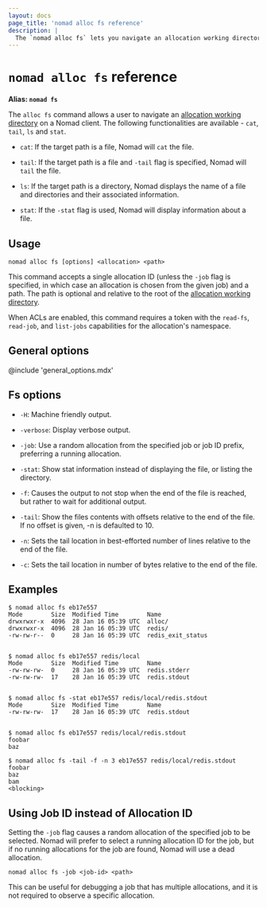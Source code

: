 ```yaml
---
layout: docs
page_title: 'nomad alloc fs reference'
description: |
  The `nomad alloc fs` lets you navigate an allocation working directory on a Nomad client.
---
```


# `nomad alloc fs` reference

**Alias: `nomad fs`**

The `alloc fs` command allows a user to navigate an [allocation working
directory] on a Nomad client. The following functionalities are available -
`cat`, `tail`, `ls` and `stat`.

- `cat`: If the target path is a file, Nomad will `cat` the file.

- `tail`: If the target path is a file and `-tail` flag is specified, Nomad will
  `tail` the file.

- `ls`: If the target path is a directory, Nomad displays the name of a file and
  directories and their associated information.

- `stat`: If the `-stat` flag is used, Nomad will display information about a
  file.

## Usage

```plaintext
nomad alloc fs [options] <allocation> <path>
```

This command accepts a single allocation ID (unless the `-job` flag is
specified, in which case an allocation is chosen from the given job) and a
path. The path is optional and relative to the root of the [allocation working
directory].

When ACLs are enabled, this command requires a token with the `read-fs`,
`read-job`, and `list-jobs` capabilities for the allocation's namespace.

## General options

@include 'general_options.mdx'

## Fs options

- `-H`: Machine friendly output.

- `-verbose`: Display verbose output.

- `-job`: Use a random allocation from the specified job or job ID prefix,
  preferring a running allocation.

- `-stat`: Show stat information instead of displaying the file, or listing the
  directory.

- `-f`: Causes the output to not stop when the end of the file is reached, but
  rather to wait for additional output.

- `-tail`: Show the files contents with offsets relative to the end of the file.
  If no offset is given, -n is defaulted to 10.

- `-n`: Sets the tail location in best-efforted number of lines relative to the
  end of the file.

- `-c`: Sets the tail location in number of bytes relative to the end of the file.

## Examples

```shell-session
$ nomad alloc fs eb17e557
Mode        Size  Modified Time        Name
drwxrwxr-x  4096  28 Jan 16 05:39 UTC  alloc/
drwxrwxr-x  4096  28 Jan 16 05:39 UTC  redis/
-rw-rw-r--  0     28 Jan 16 05:39 UTC  redis_exit_status


$ nomad alloc fs eb17e557 redis/local
Mode        Size  Modified Time        Name
-rw-rw-rw-  0     28 Jan 16 05:39 UTC  redis.stderr
-rw-rw-rw-  17    28 Jan 16 05:39 UTC  redis.stdout


$ nomad alloc fs -stat eb17e557 redis/local/redis.stdout
Mode        Size  Modified Time        Name
-rw-rw-rw-  17    28 Jan 16 05:39 UTC  redis.stdout


$ nomad alloc fs eb17e557 redis/local/redis.stdout
foobar
baz

$ nomad alloc fs -tail -f -n 3 eb17e557 redis/local/redis.stdout
foobar
baz
bam
<blocking>
```

## Using Job ID instead of Allocation ID

Setting the `-job` flag causes a random allocation of the specified job to be
selected. Nomad will prefer to select a running allocation ID for the job, but
if no running allocations for the job are found, Nomad will use a dead
allocation.

```plaintext
nomad alloc fs -job <job-id> <path>
```

This can be useful for debugging a job that has multiple allocations, and it is
not required to observe a specific allocation.

[allocation working directory]: /nomad/docs/runtime/environment#task-directories 'Task Directories'

